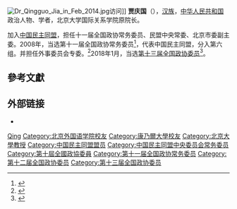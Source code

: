 [[File:Dr_Qingguo_Jia_in_Feb_2014.jpg|thumb]]访问]]
'''贾庆国'''（{{bd|1956年||}}），[[汉族|汉族]]，[[中华人民共和国|中华人民共和国]]政治人物、学者，北京大学国际关系学院原院长。

加入[[中国民主同盟|中国民主同盟]]，担任十一届全国政协常务委员、民盟中央常委、北京市委副主委。2008年，当选第十一届全国政协常务委员<ref>{{cite news|title=第十一届全国政协委员名单|url=http://www.indaa.com.cn/zt/2009qglh/zxzs/200903/t20090303_127573.html|accessdate=2013-04-09|newspaper=新华社北京1月25日电 中国人民政治协商会议第十一届全国委员会委员名单(共2237人，2008年1月25日政协第十届全国委员会常务委员会第二十次会议通过)|date=2008年1月25日|deadurl=yes|archiveurl=https://web.archive.org/web/20130928014403/http://www.indaa.com.cn/zt/2009qglh/zxzs/200903/t20090303_127573.html|archivedate=2013年9月28日}}</ref>，代表中国民主同盟，分入第六组。并担任外事委员会专委。<ref>{{cite news|title=全国政协信息-贾庆国|url=http://www.cppcc.gov.cn/CMS/wylibary/showJcwyxtInfoWylibary.action?tabJcwyxt.guid=11W0001980&wytype=wjwy|accessdate=2013-04-11|newspaper=全国政协委员会|archive-date=2018-01-27|archive-url=https://web.archive.org/web/20180127143346/http://www.cppcc.gov.cn/CMS/wylibary/showJcwyxtInfoWylibary.action?tabJcwyxt.guid=11W0001980&wytype=wjwy|dead-url=no}}</ref>2018年1月，当选[[中国人民政治协商会议第十三届全国委员会委员名单|第十三届全国政协委员]]<ref>{{Cite web|url=http://sports.163.com/18/0126/06/D92BRKK400051C89.html|title=中国人民政治协商会议第十三届全国委员会委员名单|accessdate=2018-01-26|last=|work=网易|archive-url=https://web.archive.org/web/20180127143232/http://sports.163.com/18/0126/06/D92BRKK400051C89.html|archive-date=2018-01-27|dead-url=yes}}</ref>。

== 參考文獻 ==
{{reflist}}

== 外部链接 ==
* {{Sinaweibo|5067516476}}

{{中国政治人物小作品}}
{{中国民主同盟第九届中央委员会}}
{{中国民主同盟第十届中央委员会}}
{{中国民主同盟第十一届中央委员会}}

{{Authority control}}
{{DEFAULTSORT:Jia贾}}
[[Category:贾姓|Qing]]
[[Category:北京外国语学院校友|Category:北京外国语学院校友]]
[[Category:康乃爾大學校友|Category:康乃爾大學校友]]
[[Category:北京大學教授|Category:北京大學教授]]
[[Category:中国民主同盟盟员|Category:中国民主同盟盟员]]
[[Category:中国民主同盟中央委员会常务委员|Category:中国民主同盟中央委员会常务委员]]
[[Category:第十屆全國政協委員|Category:第十屆全國政協委員]]
[[Category:第十一届全国政协常务委员|Category:第十一届全国政协常务委员]]
[[Category:第十二届全国政协委员|Category:第十二届全国政协委员]]
[[Category:第十三届全国政协委员|Category:第十三届全国政协委员]]